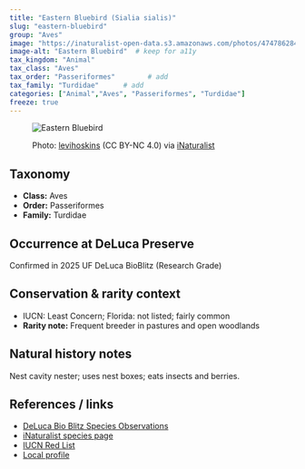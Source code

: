 ```yaml
---
title: "Eastern Bluebird (Sialia sialis)"
slug: "eastern-bluebird"
group: "Aves"
image: "https://inaturalist-open-data.s3.amazonaws.com/photos/474786284/large.jpg"        # keep for thumbnails
image-alt: "Eastern Bluebird"  # keep for a11y
tax_kingdom: "Animal"
tax_class: "Aves"
tax_order: "Passeriformes"        # add
tax_family: "Turdidae"      # add
categories: ["Animal","Aves", "Passeriformes", "Turdidae"]
freeze: true
---
```


<figure class="species-figure">

<img src="https://inaturalist-open-data.s3.amazonaws.com/photos/474786284/large.jpg" alt="Eastern Bluebird" class="species-photo"/>

<figcaption class="photo-credit">

Photo: <a href="https://www.inaturalist.org/people/levihoskins">levihoskins</a> (CC BY-NC 4.0) via <a href="https://www.inaturalist.org/observations/264346666">iNaturalist</a>

</figcaption>

</figure>

## Taxonomy

-   **Class:** Aves
-   **Order:** Passeriformes
-   **Family:** Turdidae

## Occurrence at DeLuca Preserve

Confirmed in 2025 UF DeLuca BioBlitz (Research Grade)

## Conservation & rarity context

-   IUCN: Least Concern; Florida: not listed; fairly common
-   **Rarity note:** Frequent breeder in pastures and open woodlands

## Natural history notes

Nest cavity nester; uses nest boxes; eats insects and berries.

## References / links

-   [DeLuca Bio Blitz Species Observations](NA)
-   [iNaturalist species page](NA)
-   [IUCN Red List](NA)
-   [Local profile](NA)
